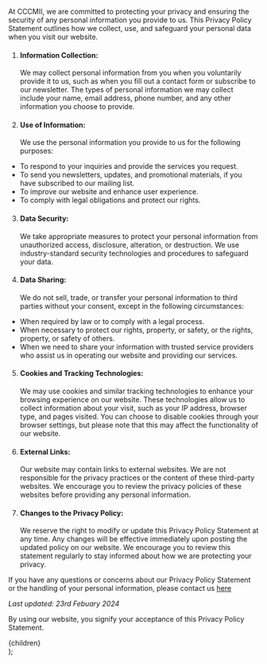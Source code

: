 
At CCCMII, we are committed to protecting your privacy and ensuring the security of any personal information you provide to us. This Privacy Policy Statement outlines how we collect, use, and safeguard your personal data when you visit our website.

1. #### Information Collection:

   We may collect personal information from you when you voluntarily provide it to us, such as when you fill out a contact form or subscribe to our newsletter. The types of personal information we may collect include your name, email address, phone number, and any other information you choose to provide.

2. #### Use of Information:
   We use the personal information you provide to us for the following purposes:

- To respond to your inquiries and provide the services you request.
- To send you newsletters, updates, and promotional materials, if you have subscribed to our mailing list.
- To improve our website and enhance user experience.
- To comply with legal obligations and protect our rights.

3. #### Data Security:

   We take appropriate measures to protect your personal information from unauthorized access, disclosure, alteration, or destruction. We use industry-standard security technologies and procedures to safeguard your data.

4. #### Data Sharing:
   We do not sell, trade, or transfer your personal information to third parties without your consent, except in the following circumstances:

- When required by law or to comply with a legal process.
- When necessary to protect our rights, property, or safety, or the rights, property, or safety of others.
- When we need to share your information with trusted service providers who assist us in operating our website and providing our services.

5. #### Cookies and Tracking Technologies:

   We may use cookies and similar tracking technologies to enhance your browsing experience on our website. These technologies allow us to collect information about your visit, such as your IP address, browser type, and pages visited. You can choose to disable cookies through your browser settings, but please note that this may affect the functionality of our website.

6. #### External Links:

   Our website may contain links to external websites. We are not responsible for the privacy practices or the content of these third-party websites. We encourage you to review the privacy policies of these websites before providing any personal information.

7. #### Changes to the Privacy Policy:
   We reserve the right to modify or update this Privacy Policy Statement at any time. Any changes will be effective immediately upon posting the updated policy on our website. We encourage you to review this statement regularly to stay informed about how we are protecting your privacy.

If you have any questions or concerns about our Privacy Policy Statement or the handling of your personal information, please contact us [here](/OurContacts)

_Last updated: 23rd Febuary 2024_

By using our website, you signify your acceptance of this Privacy Policy Statement.

  <div className="prose px-5 max-w-6xl text-xl">{children} </div>
);
